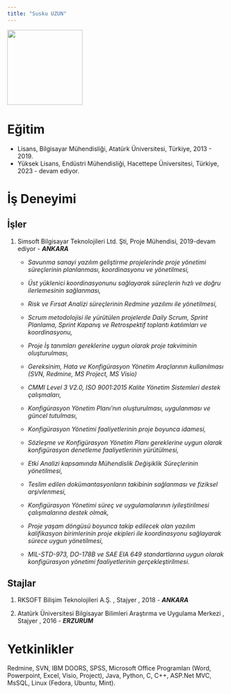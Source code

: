 ```yaml
---
title: "Susku UZUN"
---
```


![](/assets/images/vesikalik-susku.jpg){fig-align="center" width="173"}

# Eğitim

-   Lisans, Bilgisayar Mühendisliği, Atatürk Üniversitesi, Türkiye, 2013 - 2019.
-   Yüksek Lisans, Endüstri Mühendisliği, Hacettepe Üniversitesi, Türkiye, 2023 - devam ediyor.

# İş Deneyimi

## İşler

1.  Simsoft Bilgisayar Teknolojileri Ltd. Şti, Proje Mühendisi, 2019-devam ediyor - ***ANKARA***

    -   *Savunma sanayi yazılım geliştirme projelerinde proje yönetimi süreçlerinin planlanması, koordinasyonu ve yönetilmesi,*

    -   *Üst yüklenici koordinasyonunu sağlayarak süreçlerin hızlı ve doğru ilerlemesinin sağlanması,*

    -   *Risk ve Fırsat Analizi süreçlerinin Redmine yazılımı ile yönetilmesi,*

    -   *Scrum metodolojisi ile yürütülen projelerde Daily Scrum, Sprint Planlama, Sprint Kapanış ve Retrospektif toplantı katılımları ve koordinasyonu,*

    -   *Proje İş tanımları gereklerine uygun olarak proje takviminin oluşturulması,*

    -   *Gereksinim, Hata ve Konfigürasyon Yönetim Araçlarının kullanılması (SVN, Redmine, MS Project, MS Visio)*

    -   *CMMI Level 3 V2.0, ISO 9001:2015 Kalite Yönetim Sistemleri destek çalışmaları,*

    -   *Konfigürasyon Yönetim Planı’nın oluşturulması, uygulanması ve güncel tutulması,*

    -   *Konfigürasyon Yönetimi faaliyetlerinin proje boyunca idamesi,*

    -   *Sözleşme ve Konfigürasyon Yönetim Planı gereklerine uygun olarak konfigürasyon denetleme faaliyetlerinin yürütülmesi,*

    -   *Etki Analizi kapsamında Mühendislik Değişiklik Süreçlerinin yönetilmesi,*

    -   *Teslim edilen dokümantasyonların takibinin sağlanması ve fiziksel arşivlenmesi,*

    -   *Konfigürasyon Yönetimi süreç ve uygulamalarının iyileştirilmesi çalışmalarına destek olmak,*

    -   *Proje yaşam döngüsü boyunca takip edilecek olan yazılım kalifikasyon birimlerinin proje ekipleri ile koordinasyonu sağlayarak sürece uygun yönetilmesi,*

    -   *MIL-STD-973, DO-178B ve SAE EIA 649 standartlarına uygun olarak konfigürasyon yönetimi faaliyetlerinin gerçekleştirilmesi.*

## Stajlar

1.  RKSOFT Bilişim Teknolojileri A.Ş. , Stajyer , 2018 - ***ANKARA***

2.  Atatürk Üniversitesi Bilgisayar Bilimleri Araştırma ve Uygulama Merkezi , Stajyer , 2016 - ***ERZURUM***

# Yetkinlikler

Redmine, SVN, IBM DOORS, SPSS, Microsoft Office Programları (Word, Powerpoint, Excel, Visio, Project), Java, Python, C, C++, ASP.Net MVC, MsSQL, Linux (Fedora, Ubuntu, Mint).

# 
